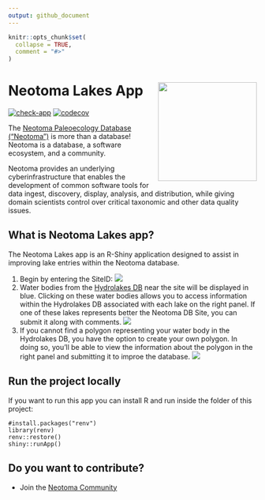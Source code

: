 ```yaml
---
output: github_document
---
```


<!-- README.md is generated from README.Rmd. Please edit that file -->

```r
knitr::opts_chunk$set(
  collapse = TRUE,
  comment = "#>"
)
```

# Neotoma Lakes App <img src="www/neotomalakes_logo.png" align="right" height="200" />

<!-- badges: start -->
[![check-app](https://github.com/flor14/neotoma-lakes/actions/workflows/check-app.yaml/badge.svg)](https://github.com/flor14/neotoma-lakes/actions/workflows/check-app.yaml)
[![codecov](https://codecov.io/gh/flor14/neotoma-lakes/branch/main/graph/badge.svg)](https://codecov.io/gh/flor14/neotoma-lakes)
<!-- badges: end -->

The [Neotoma Paleoecology Database (“Neotoma”)](https://www.neotomadb.org/) is
more than a database! Neotoma is a database, a software ecosystem, and a community.

Neotoma provides an underlying cyberinfrastructure that enables the development
of common software tools for data ingest, discovery, display, analysis, and
distribution, while giving domain scientists control over critical taxonomic 
and other data quality issues.

## What is Neotoma Lakes app?

The Neotoma Lakes app is an R-Shiny application designed to assist in improving
lake entries within the Neotoma database.

1. Begin by entering the SiteID:
![](www/siteid_screen.png)
2. Water bodies from the [Hydrolakes DB](https://wp.geog.mcgill.ca/hydrolab/hydrolakes/) near the site will be displayed in blue. 
Clicking on these water bodies allows you to access information within 
the Hydrolakes DB associated with each lake on the right panel. If one of these
lakes represents better the Neotoma DB Site, you can submit it along with comments.
![](www/hydrolakes_screen.png)
3. If you cannot find a polygon representing your water body in the Hydrolakes
DB, you have the option to create your own polygon. In doing so, you'll be able 
to view the information about the polygon in the right panel and submitting it
to improe the database.
![](www/create_poly_screen.png)

## Run the project locally

If you want to run this app you can install R and run inside the folder of this
project:

```
#install.packages("renv")
library(renv)
renv::restore()
shiny::runApp()
```

## Do you want to contribute?

- Join the [Neotoma Community](https://www.neotomadb.org/about/join-the-neotoma-community)



